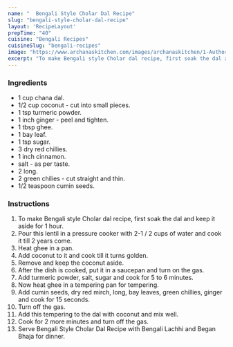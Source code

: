 ---
name: "  Bengali Style Cholar Dal Recipe"
slug: "bengali-style-cholar-dal-recipe"
layout: 'RecipeLayout'
prepTime: "40"
cuisine: "Bengali Recipes"
cuisineSlug: "bengali-recipes"
image: "https://www.archanaskitchen.com/images/archanaskitchen/1-Author/Archana_Doshi/Bengali_Style_Cholar_Dal_Recipe_Chana_Dal_5.jpg"
excerpt: "To make Bengali style Cholar dal recipe, first soak the dal and keep it aside for 1 hour"
---

### Ingredients

- 1 cup chana dal.
-  1/2 cup coconut - cut into small pieces.
-  1 tsp turmeric powder.
-  1 inch ginger - peel and tighten.
-  1 tbsp ghee.
-  1 bay leaf.
-  1 tsp sugar.
-  3 dry red chillies.
-  1 inch cinnamon.
-  salt - as per taste.
-  2 long.
-  2 green chilies - cut straight and thin.
-  1/2 teaspoon cumin seeds.

### Instructions

1. To make Bengali style Cholar dal recipe, first soak the dal and keep it aside for 1 hour.
1. Pour this lentil in a pressure cooker with 2-1 / 2 cups of water and cook it till 2 years come.
1. Heat ghee in a pan.
1. Add coconut to it and cook till it turns golden.
1. Remove and keep the coconut aside.
1. After the dish is cooked, put it in a saucepan and turn on the gas.
1. Add turmeric powder, salt, sugar and cook for 5 to 6 minutes.
1. Now heat ghee in a tempering pan for tempering.
1. Add cumin seeds, dry red mirch, long, bay leaves, green chillies, ginger and cook for 15 seconds.
1. Turn off the gas.
1. Add this tempering to the dal with coconut and mix well.
1. Cook for 2 more minutes and turn off the gas.
1. Serve Bengali Style Cholar Dal Recipe with Bengali Lachhi and Began Bhaja for dinner.
